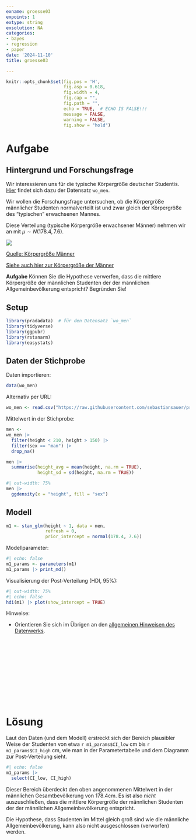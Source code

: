 ```yaml
---
exname: groesse03
expoints: 1
extype: string
exsolution: NA
categories:
- bayes
- regression
- paper
date: '2024-11-10'
title: groesse03

---
```




<!-- WORK IN PROGRESS -->


```r
knitr::opts_chunk$set(fig.pos = 'H',
                      fig.asp = 0.618,
                      fig.width = 4,
                      fig.cap = "", 
                      fig.path = "",
                      echo = TRUE,  # ECHO IS FALSE!!!
                      message = FALSE,
                      warning = FALSE,
                      fig.show = "hold")
```



# Aufgabe


## Hintergrund und Forschungsfrage

Wir interessieren uns für die typische Körpergröße deutscher Studentis.
[Hier](https://raw.githubusercontent.com/sebastiansauer/pradadata/master/data-raw/wo_men.csv) findet sich dazu der Datensatz `wo_men`.


Wir wollen die Forschungsfrage untersuchen, ob die Körpergröße männlicher Studenten normalverteilt ist und zwar gleich der Körpergröße des "typischen" erwachsenen Mannes.

Diese Verteilung (typische Körpergröße erwachsener Männer) nehmen wir an mit $\mu \sim N(178.4, 7.6)$.

![](height-distribution_850.png)


[Quelle: Körpergröße Männer](https://ourworldindata.org/human-height)


[Siehe auch hier zur Körpergröße der Männer](https://de.wikipedia.org/wiki/Liste_der_L%C3%A4nder_nach_K%C3%B6rpergr%C3%B6%C3%9Fe)


**Aufgabe** Können Sie die Hypothese verwerfen, dass die mittlere Körpergröße der männlichen Studenten der der männlichen Allgemeinbevölkerung entspricht? Begründen Sie!



## Setup

```r
library(pradadata)  # für den Datensatz `wo_men`
library(tidyverse)
library(ggpubr)
library(rstanarm)
library(easystats)
```


## Daten der Stichprobe


Daten importieren:

```r
data(wo_men)
```

Alternativ per URL:

```r
wo_men <- read.csv("https://raw.githubusercontent.com/sebastiansauer/pradadata/master/data-raw/wo_men.csv")
```



Mittelwert in der Stichprobe:

```r
men <- 
wo_men |> 
  filter(height < 210, height > 150) |> 
  filter(sex == "man") |> 
  drop_na()

men |>  
  summarise(height_avg = mean(height, na.rm = TRUE),
            height_sd = sd(height, na.rm = TRUE))
```



```r
#| out-width: 75%
men |> 
  ggdensity(x = "height", fill = "sex")
```



## Modell


```r
m1 <- stan_glm(height ~ 1, data = men,
               refresh = 0,
               prior_intercept = normal(178.4, 7.6))

```

Modellparameter:

```r
#| echo: false
m1_params <- parameters(m1)
m1_params |> print_md()
```

Visualisierung der Post-Verteilung (HDI, 95%):

```r
#| out-width: 75%
#| echo: false
hdi(m1) |> plot(show_intercept = TRUE)
```


Hinweise:


- Orientieren Sie sich im Übrigen an den [allgemeinen Hinweisen des Datenwerks](https://datenwerk.netlify.app/hinweise).




</br>
</br>
</br>
</br>
</br>
</br>
</br>
</br>
</br>
</br>

# Lösung

Laut den Daten (und dem Modell) erstreckt sich der Bereich plausibler Weise der Studenten von etwa `r m1_params$CI_low` cm bis `r m1_params$CI_high` cm,
wie man in der Parametertabelle und dem Diagramm zur Post-Verteilung sieht.

```r
#| echo: false
m1_params |> 
  select(CI_low, CI_high) 
```


Dieser Bereich überdeckt den oben angenommenen Mittelwert in der männlichen Gesamtbevölkerung von 178.4cm.
Es ist also *nicht* auszuschließen, dass die mittlere Körpergröße der männlichen Studenten der der männlichen Allgemeinbevölkerung entspricht.

Die Hypothese, dass Studenten im Mittel gleich groß sind wie die männliche Allgemeinbevölkerung, kann also nicht ausgeschlossen (verworfen) werden.
